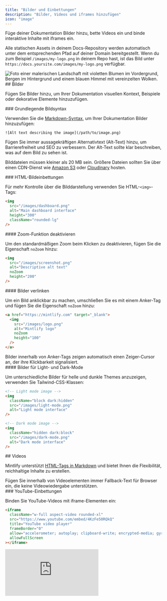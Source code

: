 ```yaml
---
title: "Bilder und Einbettungen"
description: "Bilder, Videos und iframes hinzufügen"
icon: "image"
---
```


Füge deiner Dokumentation Bilder hinzu, bette Videos ein und binde interaktive Inhalte mit iframes ein.

Alle statischen Assets in deinem Docs-Repository werden automatisch unter dem entsprechenden Pfad auf deiner Domain bereitgestellt. Wenn du zum Beispiel `/images/my-logo.png` in deinem Repo hast, ist das Bild unter `https://docs.yoursite.com/images/my-logo.png` verfügbar.

<Frame>
  <img className="rounded-xl" src="https://mintlify-assets.b-cdn.net/bigbend.jpg" alt="Foto einer malerischen Landschaft mit violetten Blumen im Vordergrund, Bergen im Hintergrund und einem blauen Himmel mit vereinzelten Wolken." />
</Frame>

<div id="images">
  ## Bilder
</div>

Fügen Sie Bilder hinzu, um Ihrer Dokumentation visuellen Kontext, Beispiele oder dekorative Elemente hinzuzufügen.

<div id="basic-image-syntax">
  ### Grundlegende Bildsyntax
</div>

Verwenden Sie die [Markdown-Syntax](https://www.markdownguide.org/basic-syntax/#images), um Ihrer Dokumentation Bilder hinzuzufügen:

```mdx
![Alt text describing the image](/path/to/image.png)
```

<Tip>
  Fügen Sie immer aussagekräftigen Alternativtext (Alt-Text) hinzu, um Barrierefreiheit und SEO zu verbessern. Der Alt-Text sollte klar beschreiben, was auf dem Bild zu sehen ist.
</Tip>

Bilddateien müssen kleiner als 20 MB sein. Größere Dateien sollten Sie über einen CDN-Dienst wie [Amazon S3](https://aws.amazon.com/s3) oder [Cloudinary](https://cloudinary.com) hosten.

<div id="html-image-embeds">
  ### HTML-Bildeinbettungen
</div>

Für mehr Kontrolle über die Bilddarstellung verwenden Sie HTML-`<img>`-Tags:

```html
<img 
  src="/images/dashboard.png" 
  alt="Main dashboard interface"
  height="300"
  className="rounded-lg"
/>
```

<div id="disable-zoom-functionality">
  #### Zoom-Funktion deaktivieren
</div>

Um den standardmäßigen Zoom beim Klicken zu deaktivieren, fügen Sie die Eigenschaft `noZoom` hinzu:

```html highlight="4"
<img 
  src="/images/screenshot.png" 
  alt="Descriptive alt text"
  noZoom 
  height="200"
/>
```

<div id="link-images">
  #### Bilder verlinken
</div>

Um ein Bild anklickbar zu machen, umschließen Sie es mit einem Anker-Tag und fügen Sie die Eigenschaft `noZoom` hinzu:

```html
<a href="https://mintlify.com" target="_blank">
  <img 
    src="/images/logo.png" 
    alt="Mintlify logo"
    noZoom 
    height="100"
  />
</a>
```

<Note>
  Bilder innerhalb von Anker-Tags zeigen automatisch einen Zeiger-Cursor an, der ihre Klickbarkeit signalisiert.
</Note>

<div id="light-and-dark-mode-images">
  #### Bilder für Light- und Dark-Mode
</div>

Um unterschiedliche Bilder für helle und dunkle Themes anzuzeigen, verwenden Sie Tailwind-CSS-Klassen:

```html
<!-- Light mode image -->
<img 
  className="block dark:hidden" 
  src="/images/light-mode.png" 
  alt="Light mode interface"
/>

<!-- Dark mode image -->
<img 
  className="hidden dark:block" 
  src="/images/dark-mode.png" 
  alt="Dark mode interface"
/>
```

<div id="videos">
  ## Videos
</div>

Mintlify unterstützt [HTML-Tags in Markdown](https://www.markdownguide.org/basic-syntax/#html) und bietet Ihnen die Flexibilität, reichhaltige Inhalte zu erstellen.

<Tip>
  Fügen Sie innerhalb von Videoelementen immer Fallback-Text für Browser ein, die keine Videowiedergabe unterstützen.
</Tip>

<div id="youtube-embeds">
  ### YouTube-Einbettungen
</div>

Binden Sie YouTube-Videos mit iframe-Elementen ein:

```html
<iframe
  className="w-full aspect-video rounded-xl"
  src="https://www.youtube.com/embed/4KzFe50RQkQ"
  title="YouTube video player"
  frameBorder="0"
  allow="accelerometer; autoplay; clipboard-write; encrypted-media; gyroscope; picture-in-picture"
  allowFullScreen
></iframe>
```

<Frame>
  <iframe className="w-full aspect-video rounded-xl" src="https://www.youtube.com/embed/4KzFe50RQkQ" title="YouTube video player" frameBorder="0" allow="accelerometer; autoplay; clipboard-write; encrypted-media; gyroscope; picture-in-picture" allowFullScreen />
</Frame>

<div id="self-hosted-videos">
  ### Selbst gehostete Videos
</div>

Verwenden Sie das HTML-Element `<video>` für selbst gehostete Videoinhalte:

```html
<video
  controls
  className="w-full aspect-video rounded-xl"
  src="link-to-your-video.com"
></video>
```

<div id="autoplay-videos">
  ### Automatische Wiedergabe von Videos
</div>

Um ein Video automatisch abzuspielen, verwenden Sie:

```html
<video
  autoPlay
  muted
  loop
  playsInline
  className="w-full aspect-video rounded-xl"
  src="/videos/demo.mp4"
></video>
```

<Note>
  Bei Verwendung der JSX-Syntax schreiben Sie mehrteilige Attribute in camelCase: `autoPlay`, `playsInline`, `allowFullScreen`.
</Note>

<div id="iframes">
  ## iframes
</div>

Externe Inhalte mit iframe-Elementen einbetten:

```html
<iframe 
  src="https://example.com/embed" 
  title="Embedded content"
  className="w-full h-96 rounded-xl"
></iframe>
```

<div id="related-resources">
  ## Verwandte Ressourcen
</div>

<Card title="Referenz zur Frame-Komponente" icon="frame" horizontal href="/de/components/frames">
  Erfahren Sie, wie Sie die Frame-Komponente zum Präsentieren von Bildern einsetzen.
</Card>
